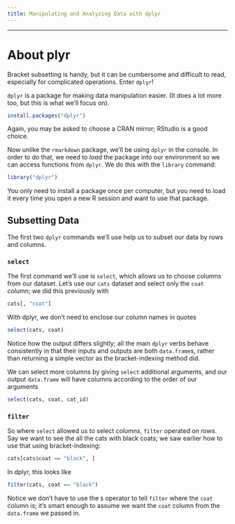 ```yaml
---
title: Manipulating and Analyzing Data with dplyr
---
```


------------

# About plyr

Bracket subsetting is handy, but it can be cumbersome and difficult to read,
especially for complicated operations. Enter `dplyr`!

`dplyr` is a package for making data manipulation easier. (It does a lot more too, but this is what we'll focus on).

```r
install.packages("dplyr")
```
Again, you may be asked to choose a CRAN mirror; RStudio is a good choice.

Now unlike the `rmarkdown` package, we'll be using `dplyr` in the console. In order to do that, we need to _load_ the package into our environment so we can access functions from `dplyr`. We do this with the `library` command:

```r
library("dplyr")
```

You only need to install a package once per computer, but you need to load it
every time you open a new R session and want to use that package.


## Subsetting Data

The first two `dplyr` commands we'll use help us to subset our data by rows and columns.

### `select`
The first command we'll use is `select`, which allows us to choose columns from our dataset. Let's use our `cats` dataset and select only the `coat` column; we did this previously with
```r
cats[, "coat"]
```

With dplyr, we don't need to enclose our column names in quotes
```r
select(cats, coat)
```

Notice how the output differs slightly; all the main `dplyr` verbs behave consistently in that their inputs and outputs are both `data.frame`s, rather than returning a simple vector as the bracket-indexing method did.

We can select more columns by giving `select` additional arguments, and our output `data.frame` will have columns according to the order of our arguments
```r
select(cats, coat, cat_id)
```

### `filter`
So where `select` allowed us to select _columns_, `filter` operated on _rows_. Say we want to see the all the cats with black coats; we saw earlier how to use that using bracket-indexing:
```r
cats[cats$coat == "black", ]
```

In dplyr, this looks like
```r
filter(cats, coat == "black")
```

Notice we don't have to use the `$` operator to tell `filter` where the `coat` column is; it's smart enough to assume we want the `coat` column from the `data.frame` we passed in.



<!-- ### Pipes -->

<!-- But what if you wanted to select and filter? There are three ways to do this: -->
<!-- use intermediate steps, nested functions, or pipes. With the intermediate steps, -->
<!-- you essentially create a temporary data frame and use that as input to the next -->
<!-- function. This can clutter up your workspace with lots of objects. You can also -->
<!-- nest functions (i.e. one function inside of another).  This is handy, but can be -->
<!-- difficult to read if too many functions are nested as the process from inside -->
<!-- out. The last option, pipes, are a fairly recent addition to R. Pipes let you -->
<!-- take the output of one function and send it directly to the next, which is -->
<!-- useful when you need to many things to the same data set.  Pipes in R look like -->
<!-- `%>%` and are made available via the `magrittr` package installed as -->
<!-- part of `dplyr`. -->

<!-- ```{r, purl = FALSE} -->
<!-- metadata %>% -->
<!--   filter(cit == "plus") %>% -->
<!--   select(sample, generation, clade) -->
<!-- ``` -->

<!-- In the above we use the pipe to send the `metadata` data set first through -->
<!-- `filter`, to keep rows where `cit` was equal to 'plus', and then through `select` to -->
<!-- keep the `sample` and `generation` and `clade` columns. When the data frame is being passed to the -->
<!-- `filter()` and `select()` functions through a pipe, we don't need to include it -->
<!-- as an argument to these functions anymore. -->

<!-- If we wanted to create a new object with this smaller version of the data we -->
<!-- could do so by assigning it a new name: -->

<!-- ```{r, purl = FALSE} -->
<!-- meta_citplus <- metadata %>% -->
<!--   filter(cit == "plus") %>% -->
<!--   select(sample, generation, clade) -->

<!-- meta_citplus -->
<!-- ``` -->

<!-- > ### Challenge {.challenge} -->
<!-- > -->
<!-- > Using pipes, subset the data to include rows where the clade is 'Cit+'. Retain columns -->
<!-- > `sample`, `cit`, and `genome_size.` -->

<!-- ### Mutate -->

<!-- Frequently you'll want to create new columns based on the values in existing -->
<!-- columns, for example to do unit conversions or find the ratio of values in two -->
<!-- columns. For this we'll use `mutate()`. -->

<!-- To create a new column of genome size in bp: -->

<!-- ```{r, purl = FALSE, eval=FALSE} -->
<!-- metadata %>% -->
<!--   mutate(genome_bp = genome_size *1e6) -->
<!-- ``` -->

<!-- If this runs off your screen and you just want to see the first few rows, you -->
<!-- can use a pipe to view the `head()` of the data (pipes work with non-dplyr -->
<!-- functions too, as long as the `dplyr` or `magrittr` packages are loaded). -->

<!-- ```{r, purl = FALSE, eval=FALSE} -->
<!-- metadata %>% -->
<!--   mutate(genome_bp = genome_size *1e6) %>% -->
<!--   head -->
<!-- ``` -->

<!-- The row has a NA value for clade, so if we wanted to remove those we could -->
<!-- insert a `filter()` in this chain: -->

<!-- ```{r, purl = FALSE, eval=FALSE} -->
<!-- metadata %>% -->
<!--   mutate(genome_bp = genome_size *1e6) %>% -->
<!--   filter(!is.na(clade)) %>% -->
<!--   head -->
<!-- ``` -->

<!-- `is.na()` is a function that determines whether something is or is not an `NA`. -->
<!-- The `!` symbol negates it, so we're asking for everything that is not an `NA`. -->

<!-- ### Split-apply-combine data analysis and the summarize() function -->

<!-- Many data analysis tasks can be approached using the "split-apply-combine" -->
<!-- paradigm: split the data into groups, apply some analysis to each group, and -->
<!-- then combine the results. `dplyr` makes this very easy through the use of the -->
<!-- `group_by()` function. `group_by()` splits the data into groups upon which some -->
<!-- operations can be run. For example, if we wanted to group by citrate-using mutant status and find the -->
<!-- number of rows of data for each status, we would do: -->

<!-- ```{r, purl = FALSE} -->
<!-- metadata %>% -->
<!--   group_by(cit) %>% -->
<!--   tally() -->
<!-- ``` -->

<!-- There are several different summary statistics that can be generated from our data. The R base package provides many built-in functions such as `mean`, `median`, `min`, `max`, and `range`.  By default, all **R functions operating on vectors that contains missing data will return NA**. It's a way to make sure that users know they have missing data, and make a conscious decision on how to deal with it. When dealing with simple statistics like the mean, the easiest way to ignore `NA` (the missing data) is to use `na.rm=TRUE` (`rm` stands for remove). -->

<!-- `group_by()` is often used together with `summarize()` which collapses each -->
<!-- group into a single-row summary of that group. `summarize()` can then be used to apply a function such as those that compute simple stats to give an overview for the group. So to view mean `genome_size` by mutant status: -->

<!-- ```{r, purl = FALSE} -->
<!-- metadata %>% -->
<!--   group_by(cit) %>% -->
<!--   summarize(mean_size = mean(genome_size, na.rm = TRUE)) -->
<!-- ``` -->

<!-- You can group by multiple columns too: -->

<!-- ```{r, purl = FALSE} -->
<!-- metadata %>% -->
<!--   group_by(cit, clade) %>% -->
<!--   summarize(mean_size = mean(genome_size, na.rm = TRUE)) -->

<!-- ``` -->

<!-- Looks like for one of these clones, the clade is missing. We could then discard those rows using `filter()`: -->

<!-- ```{r, purl = FALSE, eval=FALSE} -->
<!-- metadata %>% -->
<!--   group_by(cit, clade) %>% -->
<!--   summarize(mean_size = mean(genome_size, na.rm = TRUE)) %>% -->
<!--   filter(!is.na(clade)) -->
<!-- ``` -->

<!-- All of a sudden this isn't running of the screen anymore. That's because `dplyr` -->
<!-- has changed our `data.frame` to a `tbl_df`. This is a data structure that's very -->
<!-- similar to a data frame; for our purposes the only difference is that it won't -->
<!-- automatically show tons of data going off the screen. -->

<!-- You can also summarize multiple variables at the same time: -->

<!-- ```{r, purl = FALSE, eval=FALSE} -->
<!-- metadata %>% -->
<!--   group_by(cit, clade) %>% -->
<!--   summarize(mean_size = mean(genome_size, na.rm = TRUE), -->
<!--             min_generation = min(generation)) -->

<!-- ``` -->



<!-- [Handy dplyr cheatsheet](http://www.rstudio.com/wp-content/uploads/2015/02/data-wrangling-cheatsheet.pdf) -->

<!-- *Much of this lesson was copied or adapted from Jeff Hollister's [materials](http://usepa.github.io/introR/2015/01/14/03-Clean/)* -->

